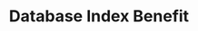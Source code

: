---
id: "db_mq_008"
questionType: "MULTIPLE_CHOICE"
title: "Database Index Benefit"
description: "What is the main benefit of using an index in a database?"
difficulty: "EASY"
category: "Database"
options:
  - "Increases storage"
  - "Speeds up data retrieval"
  - "Improves data integrity"
  - "Prevents duplication"
correctAnswer: 1
---